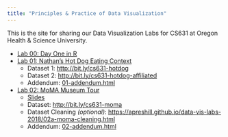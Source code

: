 ```yaml
---
title: "Principles & Practice of Data Visualization"
---
```


This is the site for sharing our Data Visualization Labs for CS631 at Oregon Health & Science University.

- [Lab 00: Day One in R](00-install_name_plot.html)
- [Lab 01: Nathan's Hot Dog Eating Context](01-eda_hot_dogs.html)
    - Dataset 1: [http://bit.ly/cs631-hotdog](http://bit.ly/cs631-hotdog)
    - Dataset 2: [http://bit.ly/cs631-hotdog-affiliated](http://bit.ly/cs631-hotdog-affiliated)
    - Addendum: [01-addendum.html](01-addendum.html)
- [Lab 02: MoMA Museum Tour](02-moma.html)
    - [Slides](slides/02-slides.html)
    - Dataset: [http://bit.ly/cs631-moma](http://bit.ly/cs631-moma)
    - Dataset Cleaning *(optional)*: [https://apreshill.github.io/data-vis-labs-2018/02a-moma-cleaning.html](https://apreshill.github.io/data-vis-labs-2018/02a-moma-cleaning.html) 
    - Addendum: [02-addendum.html](02-addendum.html)

